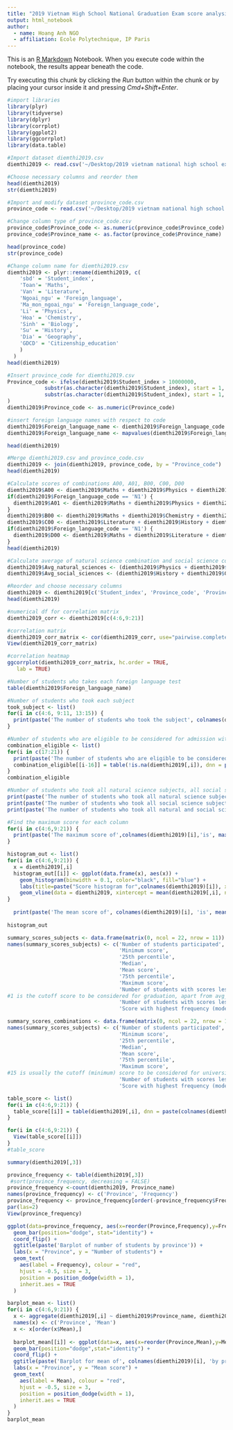 ```yaml
---
title: "2019 Vietnam High School National Graduation Exam score analysis"
output: html_notebook
author:
  - name: Hoang Anh NGO
  - affiliation: Ecole Polytechnique, IP Paris
---
```


This is an [R Markdown](http://rmarkdown.rstudio.com) Notebook. When you execute code within the notebook, the results appear beneath the code. 

Try executing this chunk by clicking the *Run* button within the chunk or by placing your cursor inside it and pressing *Cmd+Shift+Enter*. 


```r
#import libraries
library(plyr)
library(tidyverse)
library(dplyr)
library(corrplot)
library(ggplot2)
library(ggcorrplot)
library(data.table)
```


```r
#Import dataset diemthi2019.csv
diemthi2019 <- read.csv('~/Desktop/2019 vietnam national high school exam/diemthi2019.csv', row.names = NULL)

#Choose necessary columns and reorder them
head(diemthi2019)
str(diemthi2019)

#Import and modify dataset province_code.csv
province_code <- read.csv('~/Desktop/2019 vietnam national high school exam/province_code.csv', sep = ";", row.names = NULL)

#Change column type of province_code.csv
province_code$Province_code <- as.numeric(province_code$Province_code)
province_code$Province_name <- as.factor(province_code$Province_name)

head(province_code)
str(province_code)
```


```r
#Change column name for diemthi2019.csv
diemthi2019 <- plyr::rename(diemthi2019, c(
    'sbd' = 'Student_index',
    'Toan'= 'Maths',
    'Van' = 'Literature',
    'Ngoai_ngu' = 'Foreign_language',
    'Ma_mon_ngoai_ngu' = 'Foreign_language_code',
    'Li' = 'Physics',
    'Hoa' = 'Chemistry',
    'Sinh' = 'Biology',
    'Su' = 'History',
    'Dia' = 'Geography',
    'GDCD' = 'Citizenship_education'
    )
  )
head(diemthi2019)
```

```r
#Insert province_code for diemthi2019.csv
Province_code <- ifelse(diemthi2019$Student_index > 10000000,
            substr(as.character(diemthi2019$Student_index), start = 1, stop = 2),
            substr(as.character(diemthi2019$Student_index), start = 1, stop = 1)
)
diemthi2019$Province_code <- as.numeric(Province_code)

#insert foreign language names with respect to code
diemthi2019$Foreign_language_name <- diemthi2019$Foreign_language_code
diemthi2019$Foreign_language_name <- mapvalues(diemthi2019$Foreign_language_code, from=c("N1", "N2", "N3", "N4", "N5", "N6"), to=c("English", "Russian", "French", "Chinese", "German", "Japanese"))

head(diemthi2019)
```

```r
#Merge diemthi2019.csv and province_code.csv
diemthi2019 <- join(diemthi2019, province_code, by = "Province_code")
head(diemthi2019)
```


```r
#Calculate scores of combinations A00, A01, B00, C00, D00
diemthi2019$A00 <- diemthi2019$Maths + diemthi2019$Physics + diemthi2019$Chemistry
if(diemthi2019$Foreign_language_code == 'N1') {
  diemthi2019$A01 <- diemthi2019$Maths + diemthi2019$Physics + diemthi2019$Foreign_language
}
diemthi2019$B00 <- diemthi2019$Maths + diemthi2019$Chemistry + diemthi2019$Biology
diemthi2019$C00 <- diemthi2019$Literature + diemthi2019$History + diemthi2019$Geography
if(diemthi2019$Foreign_language_code == 'N1') {
  diemthi2019$D00 <- diemthi2019$Maths + diemthi2019$Literature + diemthi2019$Foreign_language
}
head(diemthi2019)

#Calculate average of natural science combination and social science combination
diemthi2019$Avg_natural_sciences <- (diemthi2019$Physics + diemthi2019$Chemistry + diemthi2019$Biology)/3
diemthi2019$Avg_social_sciences <- (diemthi2019$History + diemthi2019$Geography + diemthi2019$Citizenship_education)/3
```

```r
#Reorder and choose necessary columns
diemthi2019 <- diemthi2019[c('Student_index', 'Province_code', 'Province_name', 'Maths', 'Literature', 'Foreign_language' ,'Foreign_language_code', 'Foreign_language_name', 'Physics', 'Chemistry', 'Biology', 'Avg_natural_sciences', 'History', 'Geography', 'Citizenship_education', 'Avg_social_sciences', 'A00', 'A01', 'B00', 'C00', 'D00')]
head(diemthi2019)
```


```r
#numerical df for correlation matrix
diemthi2019_corr <- diemthi2019[c(4:6,9:21)]

#correlation matrix
diemthi2019_corr_matrix <- cor(diemthi2019_corr, use="pairwise.complete.obs")
View(diemthi2019_corr_matrix)

#correlation heatmap
ggcorrplot(diemthi2019_corr_matrix, hc.order = TRUE,
   lab = TRUE)
```

```r
#Number of students who takes each foreign language test
table(diemthi2019$Foreign_language_name)
```

```r
#Number of students who took each subject
took_subject <- list()
for(i in c(4:6, 9:11, 13:15)) {
  print(paste('The number of students who took the subject', colnames(diemthi2019[i]), 'is', sum(!is.na(diemthi2019[,i]) == TRUE))) 
}
```

```r
#Number of students who are eligible to be considered for admission with each combination A00, A01, B00, C00, D00
combination_eligible <- list()
for(i in c(17:21)) {
  print(paste('The number of students who are eligible to be considered for combination', colnames(diemthi2019[i]), 'is', sum(!is.na(diemthi2019[,i]) == TRUE))) 
  combination_eligible[[i-16]] = table(!is.na(diemthi2019[,i]), dnn = paste(colnames(diemthi2019)[i]))
}
combination_eligible
```

```r
#Number of students who took all natural science subjects, all social science subjects, or all of both
print(paste('The number of students who took all natural science subjects is', sum(!is.na(diemthi2019[,13]) == TRUE)))
print(paste('The number of students who took all social science subjects is', sum(!is.na(diemthi2019[,17]) == TRUE)))
print(paste('The number of students who took all natural and social science subjects is', sum(!is.na(diemthi2019[,13]) == TRUE & !is.na(diemthi2019[,17]) == TRUE)))
```


```r
#Find the maximum score for each column
for(i in c(4:6,9:21)) {
  print(paste('The maximum score of',colnames(diemthi2019)[i],'is', max(diemthi2019[,i], na.rm = TRUE)))
}
```

```r
histogram_out <- list()
for(i in c(4:6,9:21)) {
  x = diemthi2019[,i]
  histogram_out[[i]] <- ggplot(data.frame(x), aes(x)) + 
    geom_histogram(binwidth = 0.1, color="black", fill="blue") +
    labs(title=paste("Score histogram for",colnames(diemthi2019)[i]), x=colnames(diemthi2019)[i], y="Count") + 
    geom_vline(data = diemthi2019, xintercept = mean(diemthi2019[,i], na.rm = TRUE), color = "red", linetype = "dashed", size = 1)
}
  
  print(paste('The mean score of', colnames(diemthi2019)[i], 'is', mean(diemthi2019[,i])))
  
histogram_out

summary_scores_subjects <- data.frame(matrix(0, ncol = 22, nrow = 11))
names(summary_scores_subjects) <- c('Number of students participated',
                                    'Minimum score',
                                    '25th percentile',
                                    'Median',
                                    'Mean score',
                                    '75th percentile',
                                    'Maximum score',
                                    'Number of students with scores less than or equal to 1',
#1 is the cutoff score to be considered for graduation, apart from avg_natural_sciences and avg_social_sciences
                                    'Number of students with scores less than 5',
                                    'Score with highest frequency (mode)')

summary_scores_combinations <- data.frame(matrix(0, ncol = 22, nrow = 11))
names(summary_scores_subjects) <- c('Number of students participated',
                                    'Minimum score',
                                    '25th percentile',
                                    'Median',
                                    'Mean score',
                                    '75th percentile',
                                    'Maximum score',
#15 is usually the cutoff (minimum) score to be considered for university admission
                                    'Number of students with scores less than 15',
                                    'Score with highest frequency (mode)')
```


```r
table_score <- list()
for(i in c(4:6,9:21)) {
  table_score[[i]] = table(diemthi2019[,i], dnn = paste(colnames(diemthi2019)[i],'_scores'))
}

for(i in c(4:6,9:21)) {
  View(table_score[[i]])
}
#table_score
```

```r
summary(diemthi2019[,3])
```

```r
province_frequency <- table(diemthi2019[,3])
 #sort(province_frequency, decreasing = FALSE) 
province_frequency <-count(diemthi2019, Province_name)
names(province_frequency) <- c('Province', 'Frequency')
province_frequency <- province_frequency[order(-province_frequency$Frequency),]
par(las=2)
View(province_frequency)

ggplot(data=province_frequency, aes(x=reorder(Province,Frequency),y=Frequency)) +
  geom_bar(position="dodge", stat="identity") + 
  coord_flip() +
  ggtitle(paste('Barplot of number of students by province')) +
  labs(x = "Province", y = "Number of students") +
  geom_text(
    aes(label = Frequency), colour = "red", 
    hjust = -0.5, size = 3,
    position = position_dodge(width = 1),
    inherit.aes = TRUE
  )

```


```r
barplot_mean <- list()
for(i in c(4:6,9:21)) {
  x <- aggregate(diemthi2019[,i] ~ diemthi2019$Province_name, diemthi2019, mean)
  names(x) <- c('Province', 'Mean')
  x <- x[order(x$Mean),]
  
  barplot_mean[[i]] <- ggplot(data=x, aes(x=reorder(Province,Mean),y=Mean)) +
  geom_bar(position="dodge",stat="identity") + 
  coord_flip() +
  ggtitle(paste('Barplot for mean of', colnames(diemthi2019)[i], 'by province')) + 
  labs(x = "Province", y = "Mean score") +
  geom_text(
    aes(label = Mean), colour = "red",
    hjust = -0.5, size = 3,
    position = position_dodge(width = 1),
    inherit.aes = TRUE
  )
}
barplot_mean
```



